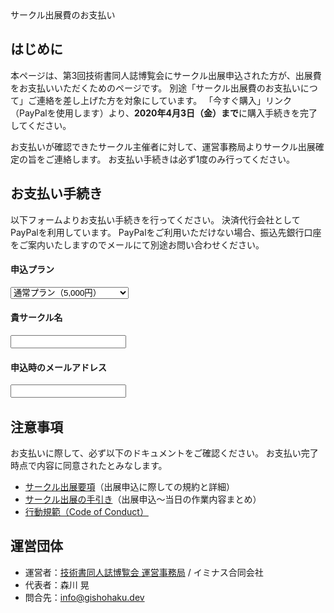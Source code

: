 
<SEO title="サークル出展費のお支払い"/>

<SectionHeader text="ENTRY" pageHeader>
サークル出展費のお支払い
</SectionHeader>

<MdxContainer>

## はじめに

本ページは、第3回技術書同人誌博覧会にサークル出展申込された方が、出展費をお支払いいただくためのページです。
別途「サークル出展費のお支払いにつて」ご連絡を差し上げた方を対象にしています。
「今すぐ購入」リンク（PayPalを使用します）より、**2020年4月3日（金）まで**に購入手続きを完了してください。

お支払いが確認できたサークル主催者に対して、運営事務局よりサークル出展確定の旨をご連絡します。
お支払い手続きは必ず1度のみ行ってください。

## お支払い手続き

以下フォームよりお支払い手続きを行ってください。
決済代行会社としてPayPalを利用しています。
PayPalをご利用いただけない場合、振込先銀行口座をご案内いたしますのでメールにて別途お問い合わせください。

<form action="https://www.paypal.com/cgi-bin/webscr" method="post" target="_top" accept-charset="shift_jis">
  <input type="hidden" name="cmd" value="_s-xclick"/>
  <input type="hidden" name="hosted_button_id" value="7R5XMMKUUUV3U"/>
  <input type="hidden" name="currency_code" value="JPY"/>
  <input type="hidden" name="on0" value="申込プラン"/>
  <div style={{margin: '12px 0'}}>
    <h4>申込プラン</h4>
    <select name="os0">
      <option value="通常プラン">通常プラン（5,000円）</option>
      <option value="ゆったりプラン">ゆったりプラン（8,000円）</option>
    </select>
  </div>
  <div style={{margin: '12px 0'}}>
    <h4>貴サークル名</h4>
    <input type="text" name="os1" maxlength="200"/>
  </div>
  <div style={{margin: '12px 0'}}>
    <h4>申込時のメールアドレス</h4>
    <input type="text" name="os2" maxlength="200"/>
  </div>
  <div>
    <input type="image" src="https://www.paypalobjects.com/ja_JP/JP/i/btn/btn_buynowCC_LG.gif" border="0" name="submit" alt="PayPal支払い/>
    <img src="https://www.paypalobjects.com/ja_JP/i/scr/pixel.gif" width="1" height="1"/>
  </div>
</form>

## 注意事項

お支払いに際して、必ず以下のドキュメントをご確認ください。
お支払い完了時点で内容に同意されたとみなします。

- [サークル出展要項](https://esa-pages.io/p/sharing/13039/posts/92/d8895bbcc65751f99ae4.html)（出展申込に際しての規約と詳細）
- [サークル出展の手引き](https://esa-pages.io/p/sharing/13039/posts/91/d7acc66896074dd0789e.html)（出展申込～当日の作業内容まとめ）
- [行動規範（Code of Conduct）](https://esa-pages.io/p/sharing/13039/posts/13/4c6fe5c0f58bb4fb32cd.html)

## 運営団体

- 運営者：[技術書同人誌博覧会 運営事務局](https://gishohaku.dev/) / イミナス合同会社
- 代表者：森川 晃
- 問合先：[info@gishohaku.dev](mailto:info@gishohaku.dev)

</MdxContainer>

